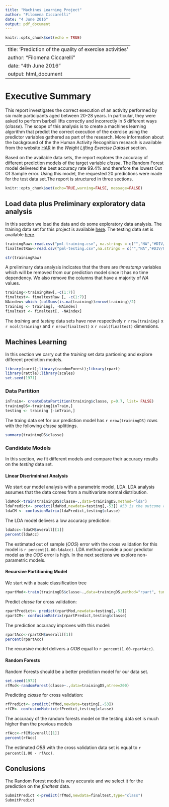 ---
title: "Machines Learning Project"
author: "Filomena Ciccarelli"
date: "4 June 2016"
output: pdf_document
---

```{r setup, include=FALSE}
knitr::opts_chunk$set(echo = TRUE)
```
---
title: 'Prediction of the quality of exercise activities'
author: "Filomena Ciccarelli"
date: "4th June 2016"
output: html_document
---
# Executive Summary

This report investigates the correct execution of an activity performed by six male participants aged between 20-28 years. In particular, they were asked to perform barbell lifts correctly and incorrectly in 5 different ways (*classe*). The scope of this analysis is to create a machines learning algorithm that predict the correct execution of the exercise using the predictor variables gathered as part of the research. More information about the background of the the Human Activity Recognition research is available from the website [HAR](http://groupware.les.inf.puc-rio.br/har) in the *Weight Lifting Exercise Dataset* section. 

Based on the available data sets, the report explores the accuracy of different prediction models of the target variable *classe*. The Random Forest model delivered the best accuracy rate 99.4% and therefore the lowest Out Of Sample error. Using this model, the requested 20 predictions were made for the test data set.The report is structured in three sections.

```{r global_options, echo=FALSE}
knitr::opts_chunk$set(echo=TRUE,warning=FALSE, message=FALSE)
```

## Load data plus Preliminary exploratory data analysis

In this section we load the data and do some exploratory data analysis.
The training data set for this project is available  [here](https://d396qusza40orc.cloudfront.net/predmachlearn/pml-training.csv). 
The testing data set is available [here](https://d396qusza40orc.cloudfront.net/predmachlearn/pml-testing.csv).

```{r}
trainingRaw<-read.csv("pml-training.csv", na.strings = c("","NA","#DIV/0!"))
finaltestRaw<-read.csv("pml-testing.csv",na.strings = c("","NA","#DIV/0!"))
```

```{r, results="hide"}
str(trainingRaw)
```

A preliminary data analysis indicates that the there are *timestamp* variables which will be removed from our prediction model since it has no time dependency. We also remove the columns that have  a majority of *NA* values.
```{r}
training<-trainingRaw[,-c(1:7)]
finaltest<- finaltestRaw [, -c(1:7)]
NAindex<-which (colSums(is.na(training))>nrow(training)/2)
training <- training[, -NAindex]
finaltest <- finaltest[, -NAindex]
```
The *training* and *testing* data sets have now respectively `r nrow(training)` x `r ncol(training)` and `r nrow(finaltest)` x `r ncol(finaltest)` dimensions.

## Machines Learning

In this section we carry out the *training* set data partioning and explore different prediction models.
```{r}
library(caret);library(randomForest);library(rpart)
library(rattle);library(scales)
set.seed(1971)
```

### Data Partition

```{r}
inTrain<- createDataPartition(training$classe, p=0.7, list= FALSE)
trainingDS<-training[inTrain,]
testing <- training [-inTrain,]
```
The traing data set for our prediction model has `r nrow(trainingDS)` rows with the following *classe* splittings.
```{r, echo=FALSE}
summary(trainingDS$classe)
```

### Candidate Models

In this section, we fit different models and compare their accuracy results on the *testing* data set.

#### Linear Discrimininat Analysis 

We start our model analysis with a parametric model, LDA. LDA analysis assumes that the data comes from a multivariate normal distribution.

```{r}
ldaMod<-train(trainingDS$classe~.,data=trainingDS,method="lda")
ldaPredict<- predict(ldaMod,newdata=testing[,-53]) #53 is the outcome classe column index
ldaCM <- confusionMatrix(ldaPredict,testing$classe)
```

The LDA model delivers a low accuracy prediction: 

```{r}
ldaAcc<-ldaCM$overall[[1]]
percent(ldaAcc)
```
The estimated out of sample (*OOS*) error with the cross validation for this model is `r percent(1.00-ldaAcc)`. LDA method provide a poor predictor model as the *OOS* error is high. In the next sections we explore non-parametric models.

#### Recursive Partitioning Model

We start with a basic classification tree

```{r}
rpartMod<-train(trainingDS$classe~.,data=trainingDS,method="rpart", tuneLength =30) 
```

Predict *classe* for cross validation: 
```{r}
rpartPredict<- predict(rpartMod,newdata=testing[,-53])
rpartCM<- confusionMatrix(rpartPredict,testing$classe)
```

The prediction accuracy improves with this model:

```{r}
rpartAcc<-rpartCM$overall[[1]]
percent(rpartAcc)
```
The recursive model delivers a *OOB* equal to `r percent(1.00-rpartAcc)`.

#### Random Forests

Random Forests should be a better prediction model for our data set.
```{r}
set.seed(1972)
rfMod<-randomForest(classe~.,data=trainingDS,ntree=200)
```
Predicting *classe* for cross validation:
```{r}
rfPredict<- predict(rfMod,newdata=testing[,-53])
rfCM<- confusionMatrix(rfPredict,testing$classe)
```
The accuracy of the random forests model on the testing data set is much higher than the previous models
```{r}
rfAcc<-rfCM$overall[[1]]
percent(rfAcc)
```

The estimated *OBB* with the cross validation data set is equal to `r percent(1.00 - rfAcc)`.

## Conclusions

The Random Forest model is very accurate and we select it for the prediction on the *finaltest* data.

```{r}
SubmitPredict <-predict(rfMod,newdata=finaltest,type="class")
SubmitPredict
```

